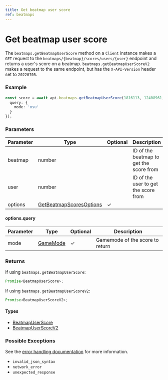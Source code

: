 ```yaml
---
title: Get beatmap user score
ref: beatmaps
---
```


# Get beatmap user score

The `beatmaps.getBeatmapUserScore` method on a `Client` instance makes a `GET` request to the `beatmaps/{beatmap}/scores/users/{user}` endpoint and returns a user's score on a beatmap. `beatmaps.getBeatmapUserScoreV2` makes a request to the same endpoint, but has the `X-API-Version` header set to `20220705`.

### Example

```ts
const score = await api.beatmaps.getBeatmapUserScore(1816113, 12408961, {
  query: {
    mode: 'osu'
  }
});
```

### Parameters

| Parameter | Type                                                              | Optional | Description                             |
| --------- | ----------------------------------------------------------------- | -------- | --------------------------------------- |
| beatmap   | number                                                            |          | ID of the beatmap to get the score from |
| user      | number                                                            |          | ID of the user to get the score from    |
| options   | [GetBeatmapScoresOptions](/references/get-beatmap-scores-options) | ✓        |                                         |

#### options.query

| Parameter | Type                              | Optional | Description                     |
| --------- | --------------------------------- | -------- | ------------------------------- |
| mode      | [GameMode](/references/game-mode) | ✓        | Gamemode of the score to return |

### Returns

If using `beatmaps.getBeatmapUserScore`:

```ts
Promise<BeatmapUserScore>;
```

If using `beatmaps.getBeatmapUserScoreV2`:

```ts
Promise<BeatmapUserScoreV2>;
```

#### Types

- [BeatmapUserScore](/references/beatmap-user-score)
- [BeatmapUserScoreV2](/references/beatmap-user-score-v2)

### Possible Exceptions

See the [error handling documentation](/extras/error-handling) for more information.

- `invalid_json_syntax`
- `network_error`
- `unexpected_response`
